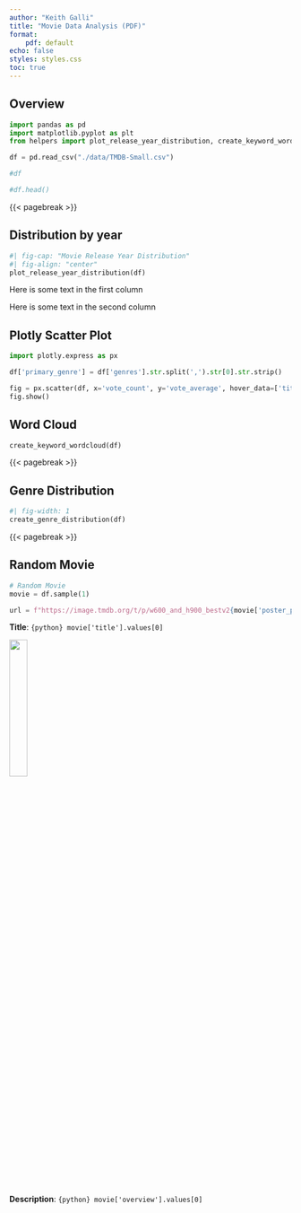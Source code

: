 ```yaml
---
author: "Keith Galli"
title: "Movie Data Analysis (PDF)"
format:
    pdf: default
echo: false
styles: styles.css
toc: true
---
```


## Overview

```python
import pandas as pd
import matplotlib.pyplot as plt
from helpers import plot_release_year_distribution, create_keyword_wordcloud, create_genre_distribution

df = pd.read_csv("./data/TMDB-Small.csv")

#df

#df.head()
```
{{< pagebreak >}}

## Distribution by year
```python
#| fig-cap: "Movie Release Year Distribution"
#| fig-align: "center"
plot_release_year_distribution(df)
```

:::: {layout="[0.33, 0.66]"}

::: {#first-column}
Here is some text in the first column
:::

::: {#second-column .flushright data-latex=""}
Here is some text in the second column
:::

::::

::: {.content-visible when-format="html"}

## Plotly Scatter Plot

```python
import plotly.express as px

df['primary_genre'] = df['genres'].str.split(',').str[0].str.strip()

fig = px.scatter(df, x='vote_count', y='vote_average', hover_data=['title'], color='primary_genre', title='Vote Count vs Vote Average')
fig.show()
```

:::

## Word Cloud

```python
create_keyword_wordcloud(df)
```

{{< pagebreak >}}

## Genre Distribution

```python
#| fig-width: 1
create_genre_distribution(df)
```

{{< pagebreak >}}

## Random Movie

```python
# Random Movie
movie = df.sample(1)

url = f"https://image.tmdb.org/t/p/w600_and_h900_bestv2{movie['poster_path'].values[0]}"
```

**Title**: `{python} movie['title'].values[0]`

![](`{python} url`){width=25%}

**Description**: `{python} movie['overview'].values[0]`